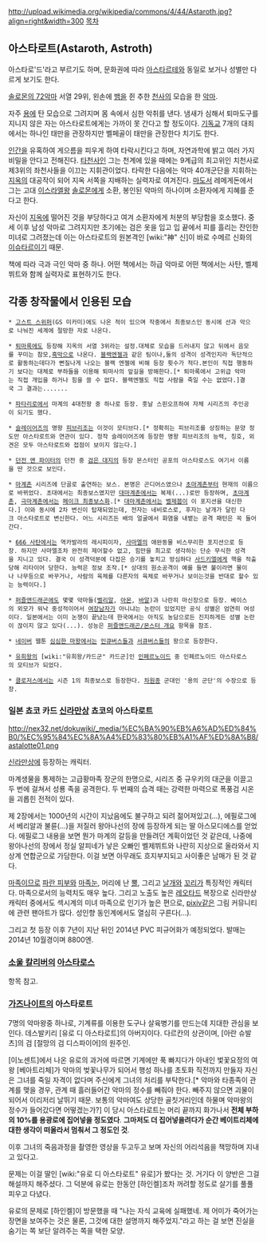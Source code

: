 http://upload.wikimedia.org/wikipedia/commons/4/44/Astaroth.jpg?align=right&width=300 [[목차]]

== 아스타로트(Astaroth, Astroth) ==
아스타로'드'라고 부르기도 하며, 문화권에 따라 [[아스타르테]]와 동일로 보거나 성별만 다르게 보기도 한다. 

[[솔로몬의 72악마]] 서열 29위, 왼손에 [[뱀]]을 쥔 추한 [[천사]]의 모습을 한 [[악마]].

자주 [[용]]에 탄 모습으로 그려지며 몸 속에서 심한 악취를 낸다. 냄새가 심해서 퇴마도구를 지니지 않은 자는 아스타로트에게는 가까이 못 간다고 할 정도이다. [[기독교]] 7개의 대죄에서는 하나인 태만을 관장하지만 벨페골이 태만을 관장한다 치기도 한다.

[[인간]]을 유혹하여 게으름을 피우게 하여 타락시킨다고 하며, 자연과학에 밝고 여러 가지 비밀을 안다고 전해진다. [[타천사]]인 그는 천계에 있을 때에는 9계급의 최고위인 치천사로 제3위의 좌천사들을 이끄는 지휘관이었다. 타락한 다음에는 악마 40개군단을 지휘하는 [[지옥]]의 대공작이 되어 지옥 서쪽을 지배하는 실력자로 여겨진다. [[마도서]] 레메게돈에서 그는 고대 [[이스라엘]]왕 [[솔로몬]]에게 소환, 봉인된 악마의 하나이며 소환자에게 지혜를 준다고 한다.

자신이 [[지옥]]에 떨어진 것을 부당하다고 여겨 소환자에게 처분의 부당함을 호소했다. 중세 이후 남성 악마로 그려지지만 초기에는 검은 옷을 입고 입 끝에서 피를 흘리는 잔인한 미녀로 그려졌는데 이는 아스타로트의 원본격인 [wiki:"神" 신]이 바로 수메르 신화의 [[이슈타르]]이기 때문.

책에 따라 극과 극인 악마 중 하나. 어떤 책에서는 하급 악마로 어떤 책에서는 사탄, 벨제뷔트와 함께 실력자로 표현하기도 한다.

== 각종 창작물에서 인용된 모습 ==
 * [[고스트 스위퍼]](GS 미카미)에도 나온 적이 있으며 작중에서 최종보스인 동시에 선과 악으로 나눠진 세계에 절망한 자로 나온다.

 * [[퇴마록]]에도 등장해 지옥의 서열 3위라는 설정.대체로 모습을 드러내지 않고 뒤에서 음모를 꾸미는 참모,[[흑막]]으로 나온다. [[블랙엔젤]]과 같은 팀이나,둘의 성격이 성격인지라 독단적으로 활동하는데다가 뻔질나게 나오는 블랙 엔젤에 비해 등장 횟수가 적다.본인이 직접 행동하기 보다는 대체로 부하들을 이용해 퇴마사의 앞길을 방해한다.[* 퇴마록에서 고위급 악마는 직접 개입을 하거나 힘을 쓸 수 없다. 블랙엔젤도 직접 사람을 죽일 수는 없었다.]결국 그 결과는.......

 * [[파타리로]]에서 마계의 4대천왕 중 하나로 등장. 훗날 스핀오프하여 자체 시리즈의 주인공이 되기도 했다.

 * [[슬레이어즈]]의 명왕 [[피브리조]]는 이것이 모티브다.[* 정확히는 피브리조를 상징하는 문양 정도만 아스타로트와 연관이 있다. 정작 슬레이어즈에 등장한 명왕 피브리조의 능력, 칭호, 외견은 모두 아스타로트와 접점이 보이지 않는다.]

 * [[던전 앤 파이터]]의 던전 중 [[검은 대지]]의 등장 몬스터인 공포의 아스타로스도 여기서 이름을 딴 것으로 보인다.

 * [[마계촌]] 시리즈에 단골로 출연하는 보스. 본명은 곤디어스였으나 [[초마계촌]]부터 현재의 이름으로 바뀌었다. 초대에서는 최종보스였지만 [[대마계촌]]에서는 복제(...)로만 등장하며, [[초마계촌]], [[극마계촌]]에서는 [[페이크 최종보스]]화.[* [[대마계촌]]에서는 [[벨제붑]]이 이 포지션을 대신한다.] 이와 동시에 2차 변신이 탑재되었는데, 전자는 네비로스로, 후자는 날개가 달린 다크 아스타로트로 변신한다. 어느 시리즈든 배의 얼굴에서 화염을 내뱉는 공격 패턴은 꼭 들어간다.

 * [[666 사탄]]에서는 역카발라의 레시피이자, [[사마엘]]의 애완동물 비스무리한 포지션으로 등장. 하지만 사마엘조차 완전히 제어할수 없고, 힘만을 최고로 생각하는 단순 무식한 성격을 지니고 있다. 결국 이 성격덕분에 다잡은 승기를 놓치고 방심하다 [[사드키엘]]에게 핵을 적출당해 리타이어 당한다. 능력은 정보 조작.[* 상대의 원소공격이 예를 들면 불이라면 물이나 나무등으로 바꾸거나, 사람의 육체를 다른자의 육체로 바꾸거나 보이는것을 반대로 할수 있는 능력이다.]

 * [[퍼즐앤드래곤]]에도 몇몇 악마들([[벨리알]], [[아몬]], [[바알]])과 나란히 마신장으로 등장. 베이스의 외모가 워낙 중성적이어서 [[여장남자]]가 아니냐는 논란이 있었지만 공식 성별은 엄연히 여성이다. 일본에서는 이미 논쟁이 끝났는데 한국에서는 아직도 농담으로든 진지하게든 성별 논란이 끊이지 않고 있다(...). 성능은 [[퍼즐앤드래곤/몬스터 개요]] 항목을 참조.

 * [[네이버]] 웹툰 [[심심한 마왕]]에서는 [[인큐버스]]들과 [[서큐버스]]들의 왕으로 등장한다.

 * [[유희왕]]의 [wiki:"유희왕/카드군" 카드군]인 [[인페르노이드]] 중 인페르노이드 아스타로스의 모티브가 되었다.

 * [[클로저스]]에서는 시즌 1의 최종보스로 등장한다. [[차원종]] 군대인 '용의 군단'의 수장으로 등장.

=== 일본 쵸코 카드 [[신라만상]] 쵸코의 아스타로트 ===
http://nex32.net/dokuwiki/_media/%EC%BA%90%EB%A6%AD%ED%84%B0/%EC%95%84%EC%8A%A4%ED%83%80%EB%A1%AF%ED%8A%B8/astalotte01.png

[[신라만상]]에 등장하는 캐릭터.

마계생물을 통제하는 고급황마족 장군의 한명으로, 시리즈 중 규우키의 대군을 이끌고 두 번에 걸쳐서 성룡 족을 공격한다. 두 번째의 습격 때는 강력한 마력으로 폭풍검 시온을 괴롭힌 전적이 있다.

제 2장에서는 1000년의 시간이 지났음에도 불구하고 되려 젊어져있고(...), 에필로그에서 베리알과 불륜(...)을 저질러 왕아나선의 장에 등장하게 되는 딸 아스모디에스를 얻었다. 에필로그 내용을 보면 뭔가 마계의 갈등을 만들려던 계획이었던 것 같은데, 나중에 왕아나선의 장에서 정실 알피네가 낳은 오빠인 벨제뷔트와 나란히 지상으로 올라와서 지상계 연합군으로 가담한다. 이걸 보면 아무래도 흐지부지되고 사이좋은 남매가 된 것 같다.

[[마족]]이므로 [[파란 피부]]와 [[마족눈]], 머리에 난 [[뿔]], 그리고 [[날개]]와 [[꼬리]]가 특징적인 캐릭터다. 마족으로서의 능력치도 매우 높다. 그리고 노출도 높은 [[레오타드]] 복장으로 신라만상 캐릭터 중에서도 섹시계의 미녀 마족으로 인기가 높은 편으로, [[pixiv]]같은 그림 커뮤니티에 관련 팬아트가 많다. 성인향 동인계에서도 열심히 구른다(...).

그리고 첫 등장 이후 7년이 지난 뒤인 2014년 PVC 피규어화가 예정되었다. 발매는 2014년 10월경이며 8800엔.

=== [[소울 칼리버]]의 [[아스타로스]] ===
항목 참고.

=== [[가즈나이트]]의 아스타로트 ===
7명의 악마왕중 하나로, 기계류를 이용한 도구나 살육병기를 만드는데 지대한 관심을 보인다. 데스발키리  [유로 디 아스타로트]의 아버지이다. 다르칸의 상관이며, [아란 슈발츠]의 검 [절망의 검 디스파이어]의 원주인.

[이노센트]에서 나온 유로의 과거에 따르면 기계에만 푹 빠지다가 아내인 벛꽃요정의 여왕 [베아트리체]가 악마의 벚꽃나무가 되어서 행성 하나를 초토화 직전까지 만들자 자신은 그녀를 죽일 자격이 없다며 주신에게 그녀의 처리를 부탁한다.[* 악마와 타종족이 관계를 맺을 경우, 관계 때 흘러들어간 악마의 정수를 빼줘야 한다. 빼주지 않으면 괴물이 되어서 이리저리 날뛰기 때문. 보통의 악마여도 상당한 골칫거리인데 하물며 악마왕의 정수가 들어갔다면 어떻겠는가?] 이 당시 아스타로트는 머리 끝까지 화가나서 '''전체 부하의 10%를 용광로에 집어넣을 정도였다'''. '''그마저도 더 집어넣을려다가 순간 베이트리체에 대한 생각이 떠올라서 멈춰서 그 정도인 것'''.

이후 그녀의 죽음과정을 촬영한 영상을 두고두고 보며 자신의 어리석음을 책망하며 지내고 있다고.

문제는 이걸 딸인 [wiki:"유로 디 아스타로트" 유로]가 봤다는 것. 거기다 이 양반은 그걸 해설까지 해주셨다. 그 덕분에 유로는 한동안 [하인켈]조차 꺼려할 정도로 살기를 풀풀 피우고 다녔다.

유로의 문제로 [하인켈]이 방문했을 때 "나는 자식 교육에 실패했네. 제 어미가 죽어가는 장면을 보여주는 것은 물론, 그것에 대한 설명까지 해주었지."라고 하는 걸 보면 진실을 숨기는 쪽 보단 알려주는 쪽을 택한 모양.
